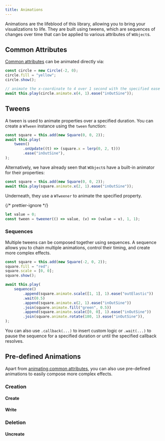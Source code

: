 ```yaml
---
title: Animations
---
```


Animations are the lifeblood of this library, allowing you to bring your visualizations to life. They are built using
tweens, which are sequences of changes over time that can be applied to various attributes of `WObject`s.

## Common Attributes

[Common attributes](/reference/objects/#common-attributes) can be animated directly via:

```ts {5-6}
const circle = new Circle(-2, 0);
circle.fill = "yellow";
circle.show();

// animate the x-coordinate to 4 over 1 second with the specified ease
await this.play(circle.animate.x(4, 1).ease("inOutSine"));
```

## Tweens

A tween is used to animate properties over a specified duration. You can create a `WTween` instance using the `tween` function:

```ts
const square = this.add(new Square(0, 0, 2));
await this.play(
    tween()
        .onUpdate((t) => (square.x = lerp(0, 2, t)))
        .ease("inOutSine"),
);
```

Alternatively, we have already seen that `WObject`s have a built-in animator for their properties:

```ts
const square = this.add(new Square(0, 0, 2));
await this.play(square.animate.x(2, 1).ease("inOutSine"));
```

Underneath, they use a `WTweener` to animate the specified property.

{/* prettier-ignore */}
```ts
let value = 0;
const tween = tweener(() => value, (v) => (value = v), 1, 1);
```

### Sequences

Multiple tweens can be composed together using sequences. A sequence allows you to chain multiple animations, control their timing, and create more complex effects.

```ts
const square = this.add(new Square(-2, 0, 2));
square.fill = "red";
square.scale = [0, 0];
square.show();

await this.play(
    sequence()
        .append(square.animate.scale([1, 1], 1).ease("outElastic"))
        .wait(0.5)
        .append(square.animate.x(2, 1).ease("inOutSine"))
        .join(square.animate.fill("green", 0.5))
        .append(square.animate.scale([0, 0], 1).ease("inOutSine"))
        .join(square.animate.rotate(180, 1).ease("inOutSine")),
);
```


<SequencesExample client:load />

You can also use `.callback(...)` to insert custom logic or `.wait(...)` to pause the sequence for a specified duration or until the specified callback resolves.

## Pre-defined Animations

Apart from [animating common attributes](#common-attributes), you can also use pre-defined
animations to easily compose more complex effects.

### Creation

#### Create

#### Write

### Deletion

#### Uncreate
